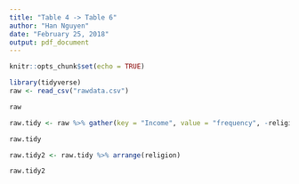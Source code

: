 ```yaml
---
title: "Table 4 -> Table 6"
author: "Han Nguyen"
date: "February 25, 2018"
output: pdf_document
---
```


```r
knitr::opts_chunk$set(echo = TRUE)
```

```r
library(tidyverse)
raw <- read_csv("rawdata.csv")

raw

raw.tidy <- raw %>% gather(key = "Income", value = "frequency", -religion)

raw.tidy

raw.tidy2 <- raw.tidy %>% arrange(religion)

raw.tidy2
```